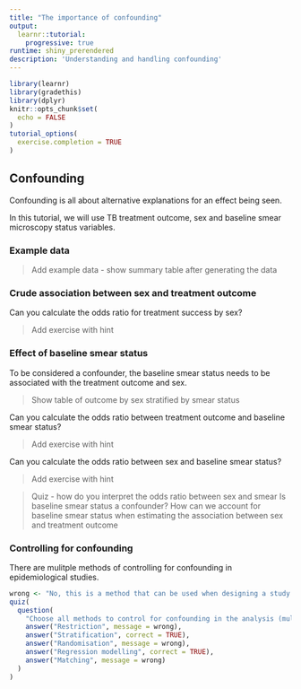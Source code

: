 ```yaml
---
title: "The importance of confounding"
output: 
  learnr::tutorial:
    progressive: true
runtime: shiny_prerendered
description: 'Understanding and handling confounding'
---
```


```r
library(learnr)
library(gradethis)
library(dplyr)
knitr::opts_chunk$set(
  echo = FALSE
)
tutorial_options(
  exercise.completion = TRUE
)
```

## Confounding

Confounding is all about alternative explanations for an effect being seen. 

In this tutorial, we will use TB treatment outcome, sex and baseline smear microscopy 
status variables.

### Example data

> Add example data - show summary table after generating the data

### Crude association between sex and treatment outcome

Can you calculate the odds ratio for treatment success by sex?

> Add exercise with hint

### Effect of baseline smear status

To be considered a confounder, the baseline smear status needs to be associated
with the treatment outcome and sex. 

> Show table of outcome by sex stratified by smear status

Can you calculate the odds ratio between treatment outcome and baseline 
smear status?

> Add exercise with hint


Can you calculate the odds ratio between sex and baseline smear status?

> Add exercise with hint

> Quiz - how do you interpret the odds ratio between sex and smear
> Is baseline smear status a confounder?
> How can we account for baseline smear status when estimating the 
> association between sex and treatment outcome

### Controlling for confounding

There are mulitple methods of controlling for confounding in epidemiological
studies. 

```r
wrong <- "No, this is a method that can be used when designing a study."
quiz(
  question(
    "Choose all methods to control for confounding in the analysis (multiple choices)",
    answer("Restriction", message = wrong),
    answer("Stratification", correct = TRUE),
    answer("Randomisation", message = wrong),
    answer("Regression modelling", correct = TRUE),
    answer("Matching", message = wrong)
  )
)
```



















